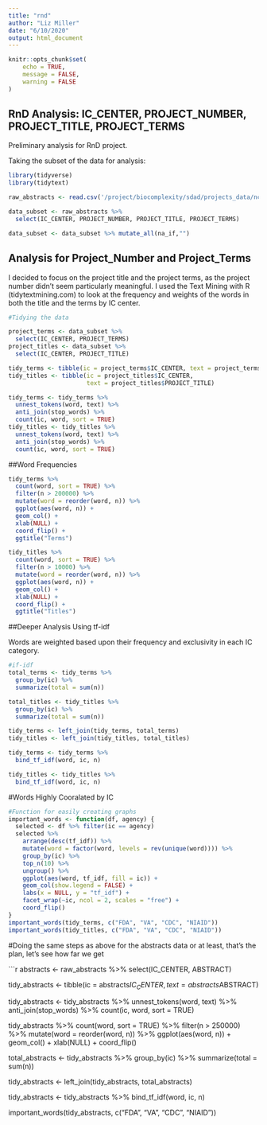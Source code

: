 ```yaml
---
title: "rnd"
author: "Liz Miller"
date: "6/10/2020"
output: html_document
---
```


```r
knitr::opts_chunk$set(
	echo = TRUE,
	message = FALSE,
	warning = FALSE
)
```

## RnD Analysis: IC_CENTER, PROJECT_NUMBER, PROJECT_TITLE, PROJECT_TERMS

Preliminary analysis for RnD project.

Taking the subset of the data for analysis:

```r
library(tidyverse)
library(tidytext)

raw_abstracts <- read.csv('/project/biocomplexity/sdad/projects_data/ncses/prd/RND_Topic_Modelling/Raw_Data/raw_abstracts.csv')

data_subset <- raw_abstracts %>%
  select(IC_CENTER, PROJECT_NUMBER, PROJECT_TITLE, PROJECT_TERMS)

data_subset <- data_subset %>% mutate_all(na_if,"")
```

## Analysis for Project_Number and Project_Terms
I decided to focus on the project title and the project terms, as the project number didn't seem particularly meaningful. I used the Text Mining with R (tidytextmining.com) to look at the frequency and weights of the words in both the title and the terms by IC center. 

```r
#Tidying the data

project_terms <- data_subset %>%
  select(IC_CENTER, PROJECT_TERMS)
project_titles <- data_subset %>%
  select(IC_CENTER, PROJECT_TITLE)

tidy_terms <- tibble(ic = project_terms$IC_CENTER, text = project_terms$PROJECT_TERMS)
tidy_titles <- tibble(ic = project_titles$IC_CENTER, 
                      text = project_titles$PROJECT_TITLE)

tidy_terms <- tidy_terms %>%
  unnest_tokens(word, text) %>%
  anti_join(stop_words) %>%
  count(ic, word, sort = TRUE)
tidy_titles <- tidy_titles %>%
  unnest_tokens(word, text) %>%
  anti_join(stop_words) %>%
  count(ic, word, sort = TRUE)
```
##Word Frequencies

```r

tidy_terms %>%
  count(word, sort = TRUE) %>%
  filter(n > 200000) %>%
  mutate(word = reorder(word, n)) %>%
  ggplot(aes(word, n)) +
  geom_col() +
  xlab(NULL) +
  coord_flip() +
  ggtitle("Terms")

tidy_titles %>%
  count(word, sort = TRUE) %>%
  filter(n > 10000) %>%
  mutate(word = reorder(word, n)) %>%
  ggplot(aes(word, n)) +
  geom_col() +
  xlab(NULL) +
  coord_flip() +
  ggtitle("Titles")
```
##Deeper Analysis Using tf-idf

Words are weighted based upon their frequency and exclusivity in each IC category. 

```r
#if-idf
total_terms <- tidy_terms %>%
  group_by(ic) %>%
  summarize(total = sum(n))

total_titles <- tidy_titles %>%
  group_by(ic) %>%
  summarize(total = sum(n))

tidy_terms <- left_join(tidy_terms, total_terms)
tidy_titles <- left_join(tidy_titles, total_titles)

tidy_terms <- tidy_terms %>%
  bind_tf_idf(word, ic, n)

tidy_titles <- tidy_titles %>%
  bind_tf_idf(word, ic, n)
```
#Words Highly Cooralated by IC

```r

#Function for easily creating graphs
important_words <- function(df, agency) {
  selected <- df %>% filter(ic == agency)
  selected %>%
    arrange(desc(tf_idf)) %>%
    mutate(word = factor(word, levels = rev(unique(word)))) %>%
    group_by(ic) %>%
    top_n(10) %>%
    ungroup() %>%
    ggplot(aes(word, tf_idf, fill = ic)) +
    geom_col(show.legend = FALSE) +
    labs(x = NULL, y = "tf_idf") +
    facet_wrap(~ic, ncol = 2, scales = "free") +
    coord_flip()
} 
important_words(tidy_terms, c("FDA", "VA", "CDC", "NIAID"))
important_words(tidy_titles, c("FDA", "VA", "CDC", "NIAID"))

```
#Doing the same steps as above for the abstracts data
or at least, that's the plan, let's see how far we get 

```r
abstracts <- raw_abstracts %>%
    select(IC_CENTER, ABSTRACT)

tidy_abstracts <- tibble(ic = abstracts$IC_CENTER, text = abstracts$ABSTRACT)

tidy_abstracts <- tidy_abstracts %>%
  unnest_tokens(word, text) %>%
  anti_join(stop_words) %>%
  count(ic, word, sort = TRUE)

tidy_abstracts %>%
  count(word, sort = TRUE) %>%
  filter(n > 250000) %>%
  mutate(word = reorder(word, n)) %>%
  ggplot(aes(word, n)) +
  geom_col() +
  xlab(NULL) +
  coord_flip() 

total_abstracts <- tidy_abstracts %>%
group_by(ic) %>%
summarize(total = sum(n))

tidy_abstracts <- left_join(tidy_abstracts, total_abstracts)

tidy_abstracts <- tidy_abstracts %>%
bind_tf_idf(word, ic, n)

important_words(tidy_abstracts, c("FDA", "VA", "CDC", "NIAID"))
 
